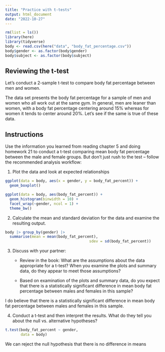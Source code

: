```yaml
---
title: "Practice with t-tests"
output: html_document
date: "2022-10-27"
---
```


```r
rm(list = ls())
library(here)
library(tidyverse)
body <- read.csv(here("data", "body_fat_percentage.csv"))
body$gender <- as.factor(body$gender)
body$subject <- as.factor(body$subject)
```

## Reviewing the t-test

Let's conduct a 2-sample t-test to compare body fat percentage between men and women.

The data set presents the body fat percentage for a sample of men and women who all work out at the same gym. In general, men are leaner than women, with a body fat percentage centering around 15% whereas for women it tends to center around 20%. Let’s see if the same is true of these data.

## Instructions

Use the information you learned from reading chapter 5 and doing homework 21 to conduct a t-test comparing mean body fat percentage between the male and female groups. But don’t just rush to the test – follow the recommended analysis workflow:

1.  Plot the data and look at expected relationships
```r
ggplot(data = body, aes(x = gender, y = body_fat_percent)) +
  geom_boxplot()

ggplot(data = body, aes(body_fat_percent)) +
  geom_histogram(binwidth = 10) +
  facet_wrap(~gender, ncol = 1) +
  theme_bw()
```

2.  Calculate the mean and standard deviation for the data and examine the resulting output.
```r
body |> group_by(gender) |> 
  summarise(mean = mean(body_fat_percent),
                                      sdev = sd(body_fat_percent))
```

3.  Discuss with your partner:
    -   Review in the book: What are the assumptions about the data appropriate for a t-test? When you examine the plots and summary data, do they appear to meet those assumptions?
    
    -   Based on examination of the plots and summary data, do you expect that there is a statistically significant difference in mean body fat percentage between males and females in this sample?
  
  I do believe that there is a statistically significant difference in mean body fat percentage between males and females in this sample.
  
4.  Conduct a t-test and then interpret the results. What do they tell you about the null vs. alternative hypotheses?
```r
t.test(body_fat_percent ~ gender, 
       data = body)
```
We can reject the null hypothesis that there is no difference in means

